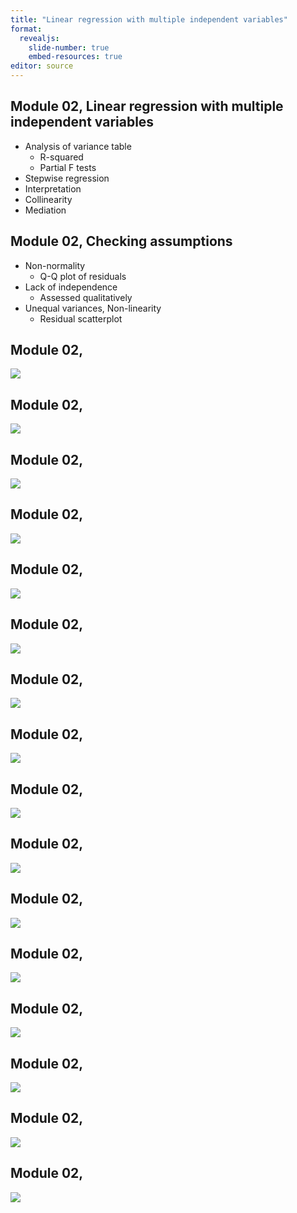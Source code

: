 ```yaml
---
title: "Linear regression with multiple independent variables"
format: 
  revealjs:
    slide-number: true
    embed-resources: true
editor: source
---
```


## Module 02, Linear regression with multiple independent variables

-   Analysis of variance table
    -   R-squared
    -   Partial F tests
-   Stepwise regression
-   Interpretation
-   Collinearity
-   Mediation    

## Module 02, Checking assumptions

-   Non-normality
    -   Q-Q plot of residuals
-   Lack of independence
    -   Assessed qualitatively
-   Unequal variances, Non-linearity
    -   Residual scatterplot

## Module 02,
 
![](../module02/images/anova-table-01.png)             
 
## Module 02, 
 
![](../module02/images/anova-table-02.png)            

## Module 02, 

![](../module02/images/collinearity-statistics-01.png)
 
## Module 02, 

![](../module02/images/glm-dialog-01.png)             

## Module 02, 

![](../module02/images/mediator-01.png)

## Module 02,

![](../module02/images/mediator-02.png)               

## Module 02,

![](../module02/images/mediator-03.png)

## Module 02,

![](../module02/images/qq-plot-01.png)                

## Module 02,

![](../module02/images/r-squared-01.png)

## Module 02,

![](../module02/images/r-squared-02.png)              

## Module 02, 

![](../module02/images/regression-coefficients-01.png) 

## Module 02, 

![](../module02/images/regression-coefficients-02.png)

## Module 02,

![](../module02/images/residual-abdomen-plot.png)

## Module 02,

![](../module02/images/residual-chest-plot.png)       

## Module 02,

![](../module02/images/residual-hip-plot.png)

## Module 02,

![](../module02/images/residual-predicted-plot.png)